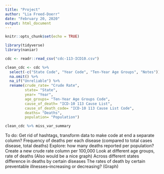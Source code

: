 ```yaml
---
title: "Project"
author: "Lia Freed-Doerr"
date: "February 20, 2020"
output: html_document
---
```


```r
knitr::opts_chunk$set(echo = TRUE)
```

```r
library(tidyverse)
library(naniar)
```

```r
cdc <- readr::read_csv("cdc-113-ICD10.csv")
```

```r
clean_cdc <- cdc %>% 
  select(-c("State Code", "Year Code", "Ten-Year Age Groups", "Notes")) %>%
  na.omit() %>%
  na_if("Unreliable") %>%
  rename(crude_rate= "Crude Rate", 
         state= "State", 
         year= "Year",
         age_groups= "Ten-Year Age Groups Code", 
         cause_of_death= "ICD-10 113 Cause List",
         cause_of_death_code= "ICD-10 113 Cause List Code", 
         deaths= "Deaths", 
         population= "Population")
```

```r
clean_cdc %>% miss_var_summary
```

To do:
Get rid of hashtags, transform data to make code at end a separate column?
Frequency of deaths per each disease (compared to total cases disease, total deaths)
Explore: how many deaths reported per population?
Create a new crude rate column per 100,000
Look at different age groups, rate of deaths (Also would be a nice graph)
Across different states difference in deaths by certain diseases 
The rates of death by certain preventable illnesses--increasing or decreasing? (Graph)